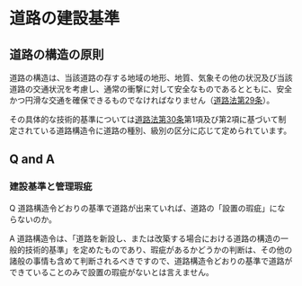 

# 道路の建設基準



## 道路の構造の原則



道路の構造は、当該道路の存する地域の地形、地質、気象その他の状況及び当該道路の交通状況を考慮し、通常の衝撃に対して安全なものであるとともに、安全かつ円滑な交通を確保できるものでなければなりません（[道路法第29条](https://elaws.e-gov.go.jp/document?lawid=327AC1000000180#Mp-At_29)）。

その具体的な技術的基準については[道路法第30条](https://elaws.e-gov.go.jp/document?lawid=327AC1000000180#Mp-At_30)第1項及び第2項に基づいて制定されている道路構造令に道路の種別、級別の区分に応じて定められています。


## Q and A



### 建設基準と管理瑕疵



Q 道路構造令どおりの基準で道路が出来ていれば、道路の「設置の瑕疵」にならないのか。



A 道路構造令は、「道路を新設し、または改築する場合における道路の構造の一般的技術的基準」を定めたものであり、瑕疵があるかどうかの判断は、その他の諸般の事情も含めて判断されるべきですので、道路構造令どおりの基準で道路ができていることのみで設置の瑕疵がないとは言えません。